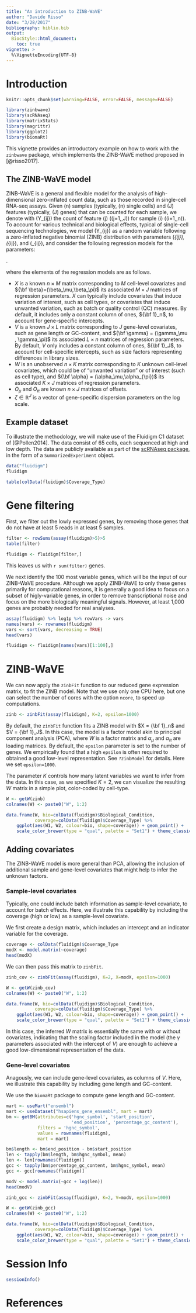 ```yaml
---
title: "An introduction to ZINB-WaVE"
author: "Davide Risso"
date: "3/28/2017"
bibliography: biblio.bib
output:
  BiocStyle::html_document:
    toc: true
vignette: >
  %\VignetteEncoding{UTF-8}
---
```


# Introduction

```r
knitr::opts_chunk$set(warning=FALSE, error=FALSE, message=FALSE)

library(zinbwave)
library(scRNAseq)
library(matrixStats)
library(magrittr)
library(ggplot2)
library(biomaRt)
```

This vignette provides an introductory example on how to work with the `zinbwave`
package, which implements the ZINB-WaVE method proposed in [@risso2017].

## The ZINB-WaVE model

ZINB-WaVE is a general and flexible model for the analysis of high-dimensional zero-inflated count data, such as those recorded in single-cell RNA-seq assays. Given \(n\) samples (typically, \(n\) single cells) and \(J\) features (typically, \(J\) genes) that can be counted for each sample, we denote with \(Y_{ij}\) the count of feature \(j\) (\(j=1,\ldots,J\)) for sample \(i\) (\(i=1,\ldots,n\)). To account for various technical and
biological effects, typical of single-cell sequencing
technologies, we model \(Y_{ij}\) as a random variable following a zero-inflated negative binomial (ZINB) distribution with parameters \(\mu_{ij}\), \(\theta_{ij}\), and
\(\pi_{ij}\), and consider the following regression models for the parameters:

\begin{align}
\label{eq:model1}
\ln(\mu_{ij}) &= \left( X\beta_\mu + (V\gamma_\mu)^\top + W\alpha_\mu + O_\mu\right)_{ij}\,,\\
\label{eq:model2}
\text{logit}(\pi_{ij}) &= \left(X\beta_\pi + (V\gamma_\pi)^\top + W\alpha_\pi + O_\pi\right)_{ij} \,, \\
\label{eq:model3}
\ln(\theta_{ij}) &= \zeta_j \,,
\end{align}.

where the elements of the regression models are as follows.

- $X$ is a known $n \times M$ matrix corresponding to $M$ cell-level covariates and ${\bf \beta}=(\beta_\mu,\beta_\pi)$ its associated $M \times J$ matrices of regression parameters. $X$ can typically include covariates that induce variation of interest, such as cell types, or covariates that induce unwanted variation, such as batch or quality control (QC) measures. By default, it includes only a constant column of ones, ${\bf 1}_n$, to account for gene-specific intercepts.
- $V$ is a known $J \times L$ matrix corresponding to $J$ gene-level covariates, such as gene length or GC-content, and ${\bf \gamma} = (\gamma_\mu , \gamma_\pi)$ its associated $L\times n$ matrices of regression parameters. By default, $V$ only includes a constant column of ones, ${\bf 1}_J$, to account for cell-specific intercepts, such as size factors representing differences in library sizes.
- $W$ is an unobserved $n \times K$ matrix corresponding to $K$ unknown cell-level covariates, which could be of "unwanted variation" or of interest (such as cell type), and ${\bf \alpha} = (\alpha_\mu,\alpha_{\pi})$ its associated $K \times J$ matrices of regression parameters.
- $O_\mu$ and $O_\pi$ are known $n \times J$ matrices of offsets.
- $\zeta\in\mathbb{R}^J$ is a vector of gene-specific dispersion parameters on the log scale.

## Example dataset

To illustrate the methodology, we will make use of the Fluidigm C1 dataset of
[@Pollen2014]. The data consist of 65 cells, each sequenced at high and low depth.
The data are publicly available as part of the [scRNAseq package](https://www.bioconductor.org/packages/release/data/experiment/html/scRNAseq.html), in the form of a `SummarizedExperiment` object.

```r
data("fluidigm")
fluidigm

table(colData(fluidigm)$Coverage_Type)
```

# Gene filtering

First, we filter out the lowly expressed genes, by removing those genes that do
not have at least 5 reads in at least 5 samples.

```r
filter <- rowSums(assay(fluidigm)>5)>5
table(filter)

fluidigm <- fluidigm[filter,]
```

This leaves us with `r sum(filter)` genes.

We next identify the 100 most variable genes, which will be the input of our
ZINB-WaVE procedure. Although we apply ZINB-WaVE to only these genes primarily
for computational reasons, it is generally a good idea to focus on a subset of
higly-variable genes, in order to remove transcriptional noise and focus on the
more biologically meaningful signals. However, at least 1,000 genes are probably
needed for real analyses.

```r
assay(fluidigm) %>% log1p %>% rowVars -> vars
names(vars) <- rownames(fluidigm)
vars <- sort(vars, decreasing = TRUE)
head(vars)

fluidigm <- fluidigm[names(vars)[1:100],]
```

# ZINB-WaVE

We can now apply the `zinbFit` function to our reduced gene expression matrix,
to fit the ZINB model. Note that we use only one CPU here, but one can select
the number of cores with the option `ncore`, to speed up computations.

```r
zinb <- zinbFit(assay(fluidigm), K=2, epsilon=1000)
```

By default, the `zinbFit` function fits a ZINB model with $X = {\bf 1}_n$ and $V = {\bf 1}_J$. In this case, the model is a factor model akin to principal component analysis (PCA), where $W$ is a factor matrix and $\alpha_\mu$ and $\alpha_\pi$ are loading matrices. 
By default, the `epsilon` parameter is set to the number of genes. We empirically 
found that a high `epsilon` is often required to obtained a good low-level 
representation. See `?zinbModel` for details. Here we set `epsilon=1000`.

The parameter $K$ controls how many latent variables we want to infer
from the data. In this case, as we specified $K=2$, we can visualize the resulting $W$ matrix in a simple plot, color-coded by cell-type.

```r
W <- getW(zinb)
colnames(W) <- paste0("W", 1:2)

data.frame(W, bio=colData(fluidigm)$Biological_Condition,
           coverage=colData(fluidigm)$Coverage_Type) %>%
    ggplot(aes(W1, W2, colour=bio, shape=coverage)) + geom_point() + 
    scale_color_brewer(type = "qual", palette = "Set1") + theme_classic()
```

## Adding covariates

The ZINB-WaVE model is more general than PCA, allowing the inclusion of additional sample and gene-level covariates that might help to infer the unknown factors.

### Sample-level covariates

Typically, one could include batch information as sample-level covariate, to
account for batch effects. Here, we illustrate this capability by including the coverage (high or low) as a sample-level covariate.

We first create a design matrix, which includes an intercept and an indicator
variable for the coverage.

```r
coverage <- colData(fluidigm)$Coverage_Type
modX <- model.matrix(~coverage)
head(modX)
```

We can then pass this matrix to `zinbFit`.

```r
zinb_cov <- zinbFit(assay(fluidigm), K=2, X=modX, epsilon=1000)
```

```r
W <- getW(zinb_cov)
colnames(W) <- paste0("W", 1:2)

data.frame(W, bio=colData(fluidigm)$Biological_Condition,
           coverage=colData(fluidigm)$Coverage_Type) %>%
    ggplot(aes(W1, W2, colour=bio, shape=coverage)) + geom_point() + 
    scale_color_brewer(type = "qual", palette = "Set1") + theme_classic()
```

In this case, the inferred $W$ matrix is essentially the same with or without
covariates, indicating that the scaling factor included in the model (the $\gamma$ parameters associated with the intercept of $V$) are enough to achieve a good low-dimensional representation of the data.

### Gene-level covariates

Anagously, we can include gene-level covariates, as columns of $V$. Here, we 
illustrate this capability by including gene length and GC-content.

We use the `biomaRt` package to compute gene length and GC-content.

```r
mart <- useMart("ensembl")
mart <- useDataset("hsapiens_gene_ensembl", mart = mart)
bm <- getBM(attributes=c('hgnc_symbol', 'start_position',
                         'end_position', 'percentage_gc_content'),
            filters = 'hgnc_symbol',
            values = rownames(fluidigm),
            mart = mart)

bm$length <- bm$end_position - bm$start_position
len <- tapply(bm$length, bm$hgnc_symbol, mean)
len <- len[rownames(fluidigm)]
gcc <- tapply(bm$percentage_gc_content, bm$hgnc_symbol, mean)
gcc <- gcc[rownames(fluidigm)]

modV <- model.matrix(~gcc + log(len))
head(modV)
```

```r
zinb_gcc <- zinbFit(assay(fluidigm), K=2, V=modV, epsilon=1000)
```

```r
W <- getW(zinb_gcc)
colnames(W) <- paste0("W", 1:2)

data.frame(W, bio=colData(fluidigm)$Biological_Condition,
           coverage=colData(fluidigm)$Coverage_Type) %>%
    ggplot(aes(W1, W2, colour=bio, shape=coverage)) + geom_point() + 
    scale_color_brewer(type = "qual", palette = "Set1") + theme_classic()
```

# Session Info

```r
sessionInfo()
```

# References